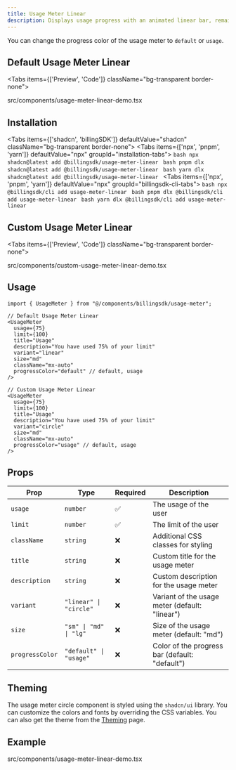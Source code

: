 ```yaml
---
title: Usage Meter Linear
description: Displays usage progress with an animated linear bar, remaining quota, status badges, and size variants..
---
```

You can change the progress color of the usage meter to `default` or `usage`.

## Default Usage Meter Linear

<Tabs items={['Preview', 'Code']} className="bg-transparent border-none">
  <Tab value="Preview" className="border-none bg-transparent p-0 mt-3">
    <PreviewComponents registryName="usage-meter-circle">
      <UsageMeterLinearDemo />
    </PreviewComponents>
  </Tab>

  <Tab value="Code" className="mt-3">
  <include cwd lang="tsx" meta='title="src/components/usage-meter-linear-demo.tsx"'>src/components/usage-meter-linear-demo.tsx</include>

  </Tab>
</Tabs>

## Installation

<Tabs items={['shadcn', 'billingSDK']} defaultValue="shadcn" className="bg-transparent border-none">
  <Tab value="shadcn" className="border-none bg-transparent p-0 mt-3">
    <Tabs items={['npx', 'pnpm', 'yarn']} defaultValue="npx" groupId="installation-tabs">
      <Tab value="npx">
        ```bash
        npx shadcn@latest add @billingsdk/usage-meter-linear
        ```
      </Tab>
      <Tab value="pnpm">
        ```bash
        pnpm dlx shadcn@latest add @billingsdk/usage-meter-linear
        ```
      </Tab>
      <Tab value="yarn">
        ```bash
        yarn dlx shadcn@latest add @billingsdk/usage-meter-linear
        ```
      </Tab>
    </Tabs>
  </Tab>
  <Tab value="billingSDK" className="border-none bg-transparent p-0 mt-3">
    <Tabs items={['npx', 'pnpm', 'yarn']} defaultValue="npx" groupId="billingsdk-cli-tabs">
      <Tab value="npx">
        ```bash
        npx @billingsdk/cli add usage-meter-linear
        ```
      </Tab>
      <Tab value="pnpm">
        ```bash
        pnpm dlx @billingsdk/cli add usage-meter-linear
        ```
      </Tab>
      <Tab value="yarn">
        ```bash
        yarn dlx @billingsdk/cli add usage-meter-linear
        ```
      </Tab>
    </Tabs>
  </Tab>
</Tabs>

## Custom Usage Meter Linear

<Tabs items={['Preview', 'Code']} className="bg-transparent border-none">
  <Tab value="Preview" className="border-none bg-transparent p-0 mt-3">
    <PreviewComponents registryName="usage-meter-circle">
      <CustomUsageMeterLinearDemo />
    </PreviewComponents>
  </Tab>

  <Tab value="Code" className="mt-3">
  <include cwd lang="tsx" meta='title="src/components/custom-usage-meter-linear-demo.tsx"'>src/components/custom-usage-meter-linear-demo.tsx</include>

  </Tab>
</Tabs>

## Usage

```tsx
import { UsageMeter } from "@/components/billingsdk/usage-meter";
```
```tsx
// Default Usage Meter Linear
<UsageMeter
  usage={75}
  limit={100}
  title="Usage"
  description="You have used 75% of your limit"
  variant="linear"
  size="md"
  className="mx-auto"
  progressColor="default" // default, usage
/>

// Custom Usage Meter Linear
<UsageMeter
  usage={75}
  limit={100}
  title="Usage"
  description="You have used 75% of your limit"
  variant="circle"
  size="md"
  className="mx-auto"
  progressColor="usage" // default, usage
/>
```

## Props

| Prop | Type | Required | Description |
|------|------|----------|-------------|
| `usage` | `number` | ✅ | The usage of the user |
| `limit` | `number` | ✅ | The limit of the user |
| `className` | `string` | ❌ | Additional CSS classes for styling |
| `title` | `string` | ❌ | Custom title for the usage meter |
| `description` | `string` | ❌ | Custom description for the usage meter |
| `variant` | `"linear" \| "circle"` | ❌ | Variant of the usage meter (default: "linear") |
| `size` | `"sm" \| "md" \| "lg"` | ❌ | Size of the usage meter (default: "md") |
| `progressColor` | `"default" \| "usage"` | ❌ | Color of the progress bar (default: "default") |

## Theming

The usage meter circle component is styled using the `shadcn/ui` library. You can customize the colors and fonts by overriding the CSS variables. You can also get the theme from the [Theming](/docs/theming) page.


## Example
<include cwd lang="tsx" meta='title="src/components/usage-meter-linear-demo.tsx"'>src/components/usage-meter-linear-demo.tsx</include>
